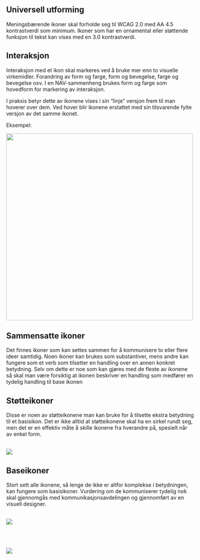 
## Universell utforming

Meningsbærende ikoner skal forholde seg til WCAG 2.0 med AA 4.5 kontrastverdi som minimum. Ikoner som har en ornamental eller støttende funksjon til tekst kan vises med en 3.0 kontrastverdi.

## Interaksjon

Interaksjon med et ikon skal markeres ved å bruke mer enn to visuelle virkemidler. Forandring av form og farge, form og bevegelse, farge og bevegelse osv. I en NAV-sammenheng brukes form og farge som hovedform for markering av interaksjon.

I praksis betyr dette av ikonene vises i sin “linje” versjon frem til man hoverer over dem. Ved hover blir ikonene erstattet med sin tilsvarende fylte versjon av det samme ikonet.

Eksempel:

<img width="500px" src={IkonStates} />

## Sammensatte ikoner

Det finnes ikoner som kan settes sammen for å kommunisere to eller flere ideer samtidig. Noen ikoner kan brukes som substantiver, mens andre kan fungere som et verb som tilsetter en handling over en annen konkret betydning. Selv om dette er noe som kan gjøres med de fleste av ikonene så skal man være forsiktig at ikonen beskriver en handling som medfører en tydelig handling til base ikonen

## Støtteikoner

Disse er noen av støtteikonene man kan bruke for å tilsette ekstra betydning til et basisikon. Det er ikke alltid at støtteikonene skal ha en sirkel rundt seg, men det er en effektiv måte å skille ikonene fra hverandre på, spesielt når av enkel form.

<br/>

<img src={IkonStotteIkoner} />

## Baseikoner

Stort sett alle ikonene, så lenge de ikke er altfor komplekse i betydningen, kan fungere som basisikoner. Vurdering om de kommuniserer tydelig nok skal gjennomgås med kommunikasjonsavdelingen og gjennomført av en visuell designer.

<br/>

<img src={IkonBasisIkoner} />

<br/><br/>

<img src={IkonEksempler} />
